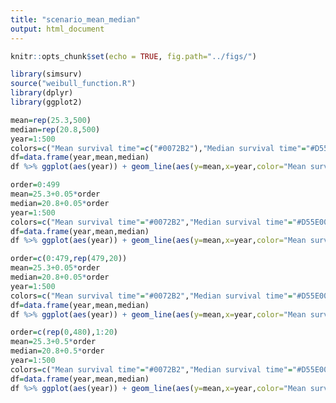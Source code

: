 ---
title: "scenario_mean_median"
output: html_document
---

```{r setup, include=FALSE}
knitr::opts_chunk$set(echo = TRUE, fig.path="../figs/")
```

```{r loadpackage,ehco=FALSE}
library(simsurv)
source("weibull_function.R")
library(dplyr)
library(ggplot2)
```

```{r constant,include=FALSE}
mean=rep(25.3,500)
median=rep(20.8,500)
year=1:500
colors=c("Mean survival time"=c("#0072B2"),"Median survival time"="#D55E00")
df=data.frame(year,mean,median)
df %>% ggplot(aes(year)) + geom_line(aes(y=mean,x=year,color="Mean survival time")) + geom_line(aes(y=median,x=year,color = "Median survival time"),linetype= "dashed")+ylim(0,30)+scale_x_continuous(breaks=c(1,465,500),labels=c("1","465","500"))+scale_color_manual(values = colors)+ylab("Value")+xlab("Year")+geom_text(aes(label=c("25.3"),x=510,y=mean,color="Mean survival time"),size=4.5,show_guide=F)+geom_text(aes(label=c("20.8"),x=510,y=median,color="Median survival time"),size=4.5,show_guide=F)+theme_bw(base_size = 15,base_family = "")+theme(axis.text.x = element_text(angle = 70, hjust = 1, vjust = 0.5),legend.title=element_blank())+guides(color = guide_legend(override.aes = list(linetype = c("solid", "dashed"))))
```

```{r increasing500,include=FALSE}
order=0:499
mean=25.3+0.05*order
median=20.8+0.05*order
year=1:500
colors=c("Mean survival time"="#0072B2","Median survival time"="#D55E00")
df=data.frame(year,mean,median)
df %>% ggplot(aes(year)) + geom_line(aes(y=mean,x=year,color="Mean survival time")) + geom_line(aes(y=median,x=year,color = "Median survival time"),linetype="dashed")+scale_x_continuous(breaks=c(1,465,500),labels=c("0","465","500"))+scale_color_manual(values = colors)+ylab("Value")+xlab("Year")+geom_text(aes(label=mean[1],x=-1,y=mean[1],color="Mean survival time"),size=3.8,show_guide=F)+geom_text(aes(label=median[1],x=-1,y=median[1],color="Median survival time"),size=3.8,show_guide=F)+geom_text(aes(label=mean[500],x=510,y=mean[500],color="Mean survival time"),size=3.8,show_guide=F)+geom_text(aes(label=median[500],x=510,y=median[500],color="Median survival time"),size=3.8,show_guide=F)+ylim(0,52)+labs(colour="")+theme_bw(base_size = 15,base_family = "")+theme(axis.text.x = element_text(angle = 70, hjust = 1, vjust = 0.5),legend.title=element_blank())+guides(color = guide_legend(override.aes = list(linetype = c("solid", "dashed"))))
```

```{r increasing first 100yrs,include=FALSE}
order=c(0:479,rep(479,20))
mean=25.3+0.05*order
median=20.8+0.05*order
year=1:500
colors=c("Mean survival time"="#0072B2","Median survival time"="#D55E00")
df=data.frame(year,mean,median)
df %>% ggplot(aes(year)) + geom_line(aes(y=mean,x=year,color="Mean survival time")) + geom_line(aes(y=median,x=year,color = "Median survival time"),linetype="dashed")+scale_x_continuous(breaks=c(1,100,480,500),labels=c("1","100","480","500"))+scale_color_manual(values = colors)+ylab("Value")+xlab("Year")+geom_text(aes(label=mean[1],x=-1,y=mean[1],color="Mean survival time"),size=3.8,show_guide=F)+geom_text(aes(label=median[1],x=-1,y=median[1],color="Median survival time"),size=3.8,show_guide=F)+geom_text(aes(label=mean[500],x=510,y=mean[500],color="Mean survival time"),size=3.8,show_guide=F)+geom_text(aes(label=median[500],x=510,y=median[500],color="Median survival time"),size=3.8,show_guide=F)+ylim(0,51)+theme_bw(base_size = 15,base_family = "")+theme(axis.text.x = element_text(angle = 70, hjust = 1, vjust = 0.5),legend.title=element_blank())+guides(color = guide_legend(override.aes = list(linetype = c("solid", "dashed"))))
```

```{r increasing last 20yrs,include=FALSE}
order=c(rep(0,480),1:20)
mean=25.3+0.5*order
median=20.8+0.5*order
year=1:500
colors=c("Mean survival time"="#0072B2","Median survival time"="#D55E00")
df=data.frame(year,mean,median)
df %>% ggplot(aes(year)) + geom_line(aes(y=mean,x=year,color="Mean survival time")) + geom_line(aes(y=median,x=year,color = "Median survival time"),linetype="dashed")+scale_x_continuous(breaks=c(1,480,500),labels=c("1","480","500"))+scale_color_manual(values = colors)+ylab("Value")+xlab("Year")+geom_text(aes(label=mean[1],x=-2,y=mean[1],color="Mean survival time"),size=4.5,show_guide=F)+geom_text(aes(label=median[1],x=-2,y=median[1],color="Median survival time"),size=4.5,show_guide=F)+geom_text(aes(label=mean[500],x=510,y=mean[500],color="Mean survival time"),size=4.5,show_guide=F)+geom_text(aes(label=median[500],x=510,y=median[500],color="Median survival time"),size=4.5,show_guide=F)+ylim(0,36)+theme_bw(base_size = 15,base_family = "")+theme(axis.text.x = element_text(angle = 70, hjust = 1, vjust = 0.5),legend.title=element_blank())+guides(color = guide_legend(override.aes = list(linetype = c("solid", "dashed"))))
```